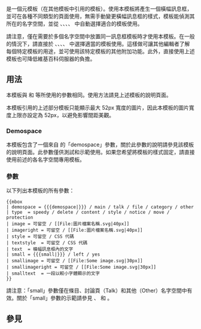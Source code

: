 {{NoteTA
|G1 = IT
|G2 = MediaWiki
}}
{{Documentation subpage}}
{{high-risk|750,000+}}
{{lua|Module:Message box}}
{{mbox templates}}
<!-- 在本行下編輯模板說明 -->

'''{{tl|Mbox}}''' 是一個元模板（在其他模板中引用的模板）。使用本模板將產生一個橫幅訊息框，並可在各種不同類型的頁面使用，無需手動變更橫幅訊息框的樣式，模板能偵測其所在的名字空間，並從 {{tl|ambox}}、{{tl|tmbox}}、{{tl|imbox}}、{{tl|cmbox}}、{{tl|ombox}} 中自動選擇適合的模板使用。

請注意，僅在需要於多個名字空間中放置同一訊息框模板時才使用本模板。在一般的情況下，請直接於 {{tl|ambox}}、{{tl|tmbox}}、{{tl|imbox}}、{{tl|cmbox}}、{{tl|ombox}} 中選擇適當的模板使用。這樣做可讓其他編輯者了解每個特定模板的用途，並可使用該特定模板的其他附加功能。此外，直接使用上述模板也可降低維基百科伺服器的負擔。

== 用法 ==
本模板與 {{tl|ambox}} 和 {{tl|imbox}} 等所使用的參數相同。使用方法請見上述模板的說明頁面。

本模板引用的上述部分模板只能顯示最大 52px 寬度的圖片，因此本模板的圖片寬度上限亦設定為 52px，以避免影響間距美觀。

=== Demospace ===
本模板包含了一個來自 {{tl|namespace detect}} 的「demospace」參數，關於此參數的說明請參見該模板的說明頁面。此參數僅供測試和示範使用。如果您希望將模板的樣式固定，請直接使用前述的各名字空間專用模板。

=== 參數 ===
以下列出本模板的所有參數：
<pre>
{{mbox
| demospace = {{{demospace|}}} / main / talk / file / category / other
| type  = speedy / delete / content / style / notice / move / protection
| image = 可留空 / [[File:圖片檔案名稱.svg|40px]]
| imageright = 可留空 / [[File:圖片檔案名稱.svg|40px]]
| style = 可留空 / CSS 代碼
| textstyle  = 可留空 / CSS 代碼
| text  = 橫幅訊息框內的文字
| small = {{{small|}}} / left / yes
| smallimage = 可留空 / [[File:Some image.svg|30px]]
| smallimageright = 可留空 / [[File:Some image.svg|30px]]
| smalltext  = 一段以較小字體顯示的文字
}}
</pre>

請注意：「small」參數僅在條目、討論頁（Talk）和其他（Other）名字空間中有效。關於「small」參數的示範請參見 {{tl|ambox}}、{{tl|tmbox}} 和 {{tl|ombox}}。

== 參見 ==
{{Mbox templates see also}}

<includeonly>{{sandbox other||
<!-- 本行下加入模板的分類，跨維基連結加入Wikidata（參見[[Wikipedia:Wikidata]]） -->
[[Category:消息框模板]]
}}</includeonly>